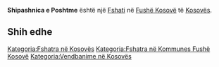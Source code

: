 {{Fshat në Kosovës
 | Emri                = Shipashnica e Poshtme
 | EmriAlt                = Dona Shipashnica,Donja Sipasnica,Donja Šipašnica,Shipashnica e Poshtme,Shipashnice e Poshtme,Shipashnicë e Poshtme,Shpati i Poshtem,Shpati i Poshtëm,Доња Шипашница
 | Emri (Rasa dhanore) = 
 | Figura              = 
 | Shteti              = Kosovës
 | Komuna              = Fushë Kosovë
 | Kodi postar         = 
 | Sipërfaqja          = 

 | Popullsia           = 

 | Regj. i popullsisë  = 
 | Dend. e popullsisë  = 
 | Faqja zyrtare       = 
 <!--- Koordinatat ----> 
 | Gjerësia            = 42.57667
 | Gjatësia            = 21.655
 | Lartësia            = 
}}
'''Shipashnica e Poshtme''' është një [[Fshati]] në [[Fushë Kosovë]] të [[Kosovës]].

<!-- == Gjeografia == -->
<!-- == Historia == -->
<!-- == Demografia == -->
== Shih edhe ==
{{Komuna Fushë Kosovë}}
{{Kosovo-Administrata-Cung}}

[[Kategoria:Fshatra në Kosovës]]
[[Kategoria:Fshatra në Kommunes Fushë Kosovë]]
[[Kategoria:Vendbanime në Kosovës]]